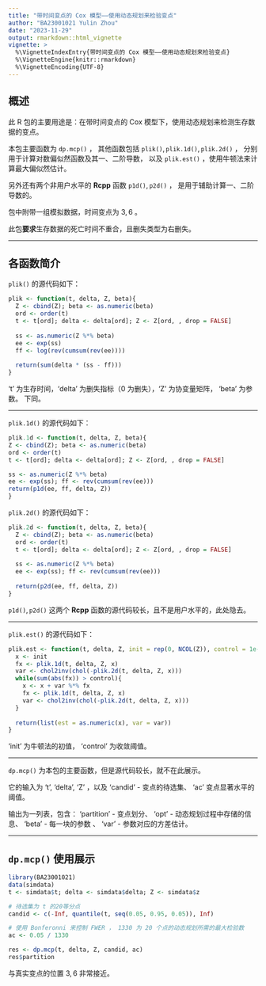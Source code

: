 ```yaml
---
title: "带时间变点的 Cox 模型——使用动态规划来检验变点"
author: "BA23001021 Yulin Zhou"
date: "2023-11-29"
output: rmarkdown::html_vignette
vignette: >
  %\VignetteIndexEntry{带时间变点的 Cox 模型——使用动态规划来检验变点}
  %\VignetteEngine{knitr::rmarkdown}
  %\VignetteEncoding{UTF-8}
---
```


## 概述

此 R 包的主要用途是：在带时间变点的 Cox 模型下，使用动态规划来检测生存数据的变点。

本包主要函数为 $\texttt{dp.mcp()}$ ，
其他函数包括 $\texttt{plik()}, \texttt{plik.1d()}, \texttt{plik.2d()}$ ，
分别用于计算对数偏似然函数及其一、二阶导数，
以及 $\texttt{plik.est()}$ ，使用牛顿法来计算最大偏似然估计。

另外还有两个非用户水平的 __Rcpp__ 函数 $\texttt{p1d()}, \texttt{p2d()}$ ，
是用于辅助计算一、二阶导数的。

包中附带一组模拟数据，时间变点为 $3, 6$ 。

此包**要求**生存数据的死亡时间不重合，且删失类型为右删失。

---


## 各函数简介

$\texttt{plik()}$ 的源代码如下：
```r
plik <- function(t, delta, Z, beta){
  Z <- cbind(Z); beta <- as.numeric(beta)
  ord <- order(t)
  t <- t[ord]; delta <- delta[ord]; Z <- Z[ord, , drop = FALSE]
  
  ss <- as.numeric(Z %*% beta)
  ee <- exp(ss)
  ff <- log(rev(cumsum(rev(ee))))
  
  return(sum(delta * (ss - ff)))
}
```

't' 为生存时间，'delta' 为删失指标（$0$ 为删失），'Z' 为协变量矩阵， 'beta' 为参数。
下同。

---

$\texttt{plik.1d()}$ 的源代码如下：
```r
plik.1d <- function(t, delta, Z, beta){
Z <- cbind(Z); beta <- as.numeric(beta)
ord <- order(t)
t <- t[ord]; delta <- delta[ord]; Z <- Z[ord, , drop = FALSE]

ss <- as.numeric(Z %*% beta)
ee <- exp(ss); ff <- rev(cumsum(rev(ee)))
return(p1d(ee, ff, delta, Z))
}
```


$\texttt{plik.2d()}$ 的源代码如下：
```r
plik.2d <- function(t, delta, Z, beta){
  Z <- cbind(Z); beta <- as.numeric(beta)
  ord <- order(t)
  t <- t[ord]; delta <- delta[ord]; Z <- Z[ord, , drop = FALSE]
  
  ss <- as.numeric(Z %*% beta)
  ee <- exp(ss); ff <- rev(cumsum(rev(ee)))
  
  return(p2d(ee, ff, delta, Z))
}
```

$\texttt{p1d()}, \texttt{p2d()}$ 这两个 __Rcpp__ 函数的源代码较长，且不是用户水平的，此处隐去。

---

$\texttt{plik.est()}$ 的源代码如下：
```r
plik.est <- function(t, delta, Z, init = rep(0, NCOL(Z)), control = 1e-5){
  x <- init
  fx <- plik.1d(t, delta, Z, x)
  var <- chol2inv(chol(-plik.2d(t, delta, Z, x)))
  while(sum(abs(fx)) > control){
    x <- x + var %*% fx
    fx <- plik.1d(t, delta, Z, x)
    var <- chol2inv(chol(-plik.2d(t, delta, Z, x)))
  }
  
  return(list(est = as.numeric(x), var = var))
}
```

'init' 为牛顿法的初值， 'control' 为收敛阈值。

---

$\texttt{dp.mcp()}$ 为本包的主要函数，但是源代码较长，就不在此展示。

它的输入为 't', 'delta', 'Z' ，以及 'candid' - 变点的待选集、 'ac' 变点显著水平的阈值。

输出为一列表，包含：
'partition' - 变点划分、
'opt' - 动态规划过程中存储的信息、
'beta' - 每一块的参数 、
'var' - 参数对应的方差估计。

---


## $\texttt{dp.mcp()}$ 使用展示

```r
library(BA23001021)
data(simdata)
t <- simdata$t; delta <- simdata$delta; Z <- simdata$z

# 待选集为 t 的20等分点
candid <- c(-Inf, quantile(t, seq(0.05, 0.95, 0.05)), Inf)

# 使用 Bonferonni 来控制 FWER ， 1330 为 20 个点的动态规划所需的最大检验数
ac <- 0.05 / 1330

res <- dp.mcp(t, delta, Z, candid, ac)
res$partition
```

与真实变点的位置 $3, 6$ 非常接近。
